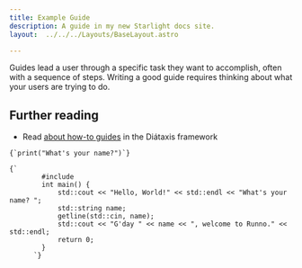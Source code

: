 ```yaml
---
title: Example Guide
description: A guide in my new Starlight docs site.
layout:  ../../../Layouts/BaseLayout.astro

---
```



Guides lead a user through a specific task they want to accomplish, often with a sequence of steps.
Writing a good guide requires thinking about what your users are trying to do.

## Further reading

- Read [about how-to guides](https://diataxis.fr/how-to-guides/) in the Diátaxis framework
<Tabs>
  <TabItem label="Python">
    <runno-run runtime="python" editor controls style="overflow: hidden;">
      <pre><code>{`print("What's your name?")`}</code></pre>
    </runno-run>
  </TabItem>
  <TabItem label="C++">
    <runno-run runtime="clangpp" editor controls style="overflow: hidden;">
      <pre><code>{`
        #include <iostream>
        int main() {
            std::cout << "Hello, World!" << std::endl << "What's your name? ";
            std::string name;
            getline(std::cin, name);
            std::cout << "G'day " << name << ", welcome to Runno." << std::endl;
            return 0;
        }
      `}</code></pre>
    </runno-run>
  </TabItem>
</Tabs>


